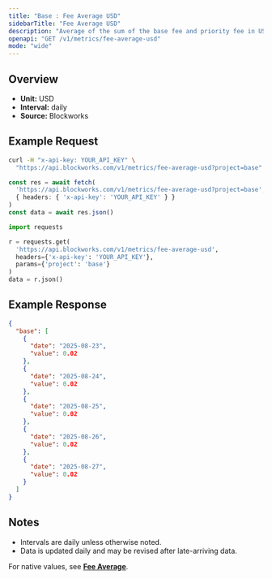 ```yaml
---
title: "Base : Fee Average USD"
sidebarTitle: "Fee Average USD"
description: "Average of the sum of the base fee and priority fee in USD that day"
openapi: "GET /v1/metrics/fee-average-usd"
mode: "wide"
---
```


## Overview

- **Unit:** USD
- **Interval:** daily
- **Source:** Blockworks

## Example Request

<CodeGroup>

```bash cURL
curl -H "x-api-key: YOUR_API_KEY" \
  "https://api.blockworks.com/v1/metrics/fee-average-usd?project=base"
```

```typescript TypeScript
const res = await fetch(
  'https://api.blockworks.com/v1/metrics/fee-average-usd?project=base',
  { headers: { 'x-api-key': 'YOUR_API_KEY' } }
)
const data = await res.json()
```

```python Python
import requests

r = requests.get(
  'https://api.blockworks.com/v1/metrics/fee-average-usd',
  headers={'x-api-key': 'YOUR_API_KEY'},
  params={'project': 'base'}
)
data = r.json()
```

</CodeGroup>

## Example Response

```json
{
  "base": [
    {
      "date": "2025-08-23",
      "value": 0.02
    },
    {
      "date": "2025-08-24",
      "value": 0.02
    },
    {
      "date": "2025-08-25",
      "value": 0.02
    },
    {
      "date": "2025-08-26",
      "value": 0.02
    },
    {
      "date": "2025-08-27",
      "value": 0.02
    }
  ]
}
```

## Notes
- Intervals are daily unless otherwise noted.
- Data is updated daily and may be revised after late-arriving data.


<Note>For native values, see **[Fee Average](./fee-average)**.</Note>